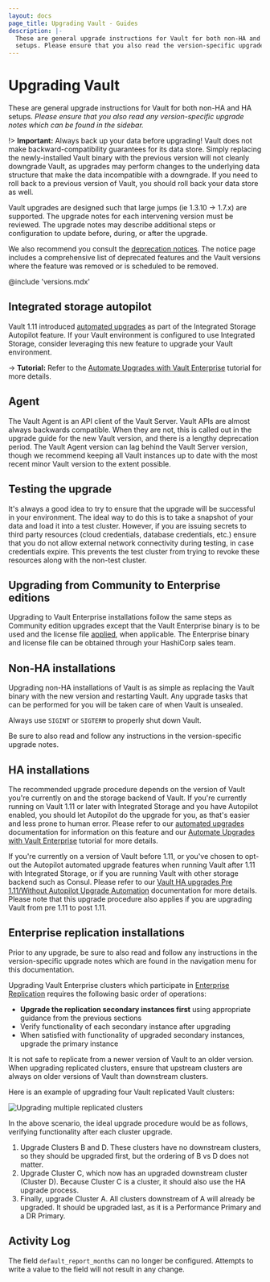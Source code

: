 ```yaml
---
layout: docs
page_title: Upgrading Vault - Guides
description: |-
  These are general upgrade instructions for Vault for both non-HA and HA
  setups. Please ensure that you also read the version-specific upgrade notes.
---
```


# Upgrading Vault

These are general upgrade instructions for Vault for both non-HA and HA setups.
_Please ensure that you also read any version-specific upgrade notes which can be
found in the sidebar._

!> **Important:** Always back up your data before upgrading! Vault does not
make backward-compatibility guarantees for its data store. Simply replacing the
newly-installed Vault binary with the previous version will not cleanly
downgrade Vault, as upgrades may perform changes to the underlying data
structure that make the data incompatible with a downgrade. If you need to roll
back to a previous version of Vault, you should roll back your data store as
well.

Vault upgrades are designed such that large jumps (ie 1.3.10 -> 1.7.x) are
supported. The upgrade notes for each intervening version must be reviewed. The
upgrade notes may describe additional steps or configuration to update before,
during, or after the upgrade.

We also recommend you consult the
[deprecation notices](/vault/docs/deprecation). The notice page includes
a comprehensive list of deprecated features and the Vault versions where
the feature was removed or is scheduled to be removed.

@include 'versions.mdx'

## Integrated storage autopilot

Vault 1.11 introduced [automated
upgrades](/vault/docs/concepts/integrated-storage/autopilot#automated-upgrades) as
part of the Integrated Storage Autopilot feature. If your Vault environment is
configured to use Integrated Storage, consider leveraging this new feature to
upgrade your Vault environment.

-> **Tutorial:** Refer to the [Automate Upgrades with Vault
 Enterprise](/vault/tutorials/raft/raft-upgrade-automation)
 tutorial for more details.

## Agent

The Vault Agent is an API client of the Vault Server. Vault APIs are almost
always backwards compatible. When they are not, this is called out in the
upgrade guide for the new Vault version, and there is a lengthy deprecation
period. The Vault Agent version can lag behind the Vault Server version, though
we recommend keeping all Vault instances up to date with the most recent minor Vault version
to the extent possible.

## Testing the upgrade

It's always a good idea to try to ensure that the upgrade will be successful in
your environment. The ideal way to do this is to take a snapshot of your data
and load it into a test cluster. However, if you are issuing secrets to third
party resources (cloud credentials, database credentials, etc.) ensure that you
do not allow external network connectivity during testing, in case credentials
expire. This prevents the test cluster from trying to revoke these resources
along with the non-test cluster.

## Upgrading from Community to Enterprise editions

Upgrading to Vault Enterprise installations follow the same steps as Community edition upgrades except that the Vault Enterprise binary is to be used and the license file [applied](/vault/api-docs/system/license#install-license), when applicable. The Enterprise binary and license file can be obtained through your HashiCorp sales team.

## Non-HA installations

Upgrading non-HA installations of Vault is as simple as replacing the Vault
binary with the new version and restarting Vault. Any upgrade tasks that can be
performed for you will be taken care of when Vault is unsealed.

Always use `SIGINT` or `SIGTERM` to properly shut down Vault.

Be sure to also read and follow any instructions in the version-specific
upgrade notes.

## HA installations

The recommended upgrade procedure depends on the version of Vault you're currently on and the storage backend of Vault. If you're currently running on Vault 1.11 or later with Integrated Storage and you have Autopilot enabled, you should let Autopilot do the upgrade for you, as that's easier and
less prone to human error. Please refer to our [automated
upgrades](/vault/docs/concepts/integrated-storage/autopilot#automated-upgrades) documentation for information on this feature and our
[Automate Upgrades with Vault
Enterprise](/vault/tutorials/raft/raft-upgrade-automation)
tutorial for more details.

If you're currently on a version of Vault before 1.11, or you've chosen to opt-out the Autopilot automated upgrade features when running Vault after 1.11 with Integrated Storage, or if you are running Vault with other storage backend such as Consul. Please refer to our [Vault HA upgrades Pre 1.11/Without Autopilot Upgrade Automation](/vault/docs/upgrading/vault-ha-upgrade) documentation for more details. Please note that this upgrade procedure also applies if you are upgrading Vault from pre 1.11 to post 1.11.

## Enterprise replication installations

<Note>

Prior to any upgrade, be sure to also read and follow any instructions in the
version-specific upgrade notes which are found in the navigation menu for this
documentation.

</Note>

Upgrading Vault Enterprise clusters which participate in [Enterprise
Replication](/vault/docs/enterprise/replication) requires the following basic
order of operations:

- **Upgrade the replication secondary instances first** using appropriate
  guidance from the previous sections
- Verify functionality of each secondary instance after upgrading
- When satisfied with functionality of upgraded secondary instances, upgrade
  the primary instance

<Note>

It is not safe to replicate from a newer version of Vault to an older version.
When upgrading replicated clusters, ensure that upstream clusters are always on
older versions of Vault than downstream clusters.

</Note>

Here is an example of upgrading four Vault replicated Vault clusters:

![Upgrading multiple replicated clusters](/img/vault-replication-upgrade.png)

In the above scenario, the ideal upgrade procedure would be as follows,
verifying functionality after each cluster upgrade.

1. Upgrade Clusters B and D. These clusters have no downstream clusters, so they
   should be upgraded first, but the ordering of B vs D does not matter.
2. Upgrade Cluster C, which now has an upgraded downstream cluster (Cluster D).
   Because Cluster C is a cluster, it should also use the HA upgrade process.
3. Finally, upgrade Cluster A. All clusters downstream of A will already be
   upgraded. It should be upgraded last, as it is a Performance Primary and a DR
   Primary.


## Activity Log

The field `default_report_months` can no longer be configured. Attempts to write
a value to the field will not result in any change.
